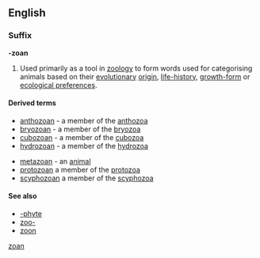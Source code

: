 ==English==

===Suffix===
'''-zoan''' 

# {{context|zoology}} Used primarily as a tool in [[zoology]] to form words used for categorising animals based on their [[evolutionary]] [[origin]], [[life-history]], [[growth-form]] or [[ecological preferences]].

====Derived terms====
{{rel-top|terms with suffix ''-zoan''}}
* [[anthozoan]] - a member of the [[anthozoa]]
* [[bryozoan]] - a member of the [[bryozoa]]
* [[cubozoan]] - a member of the [[cubozoa]]
* [[hydrozoan]] - a member of the [[hydrozoa]]
{{rel-mid}}
* [[metazoan]] - an [[animal]]
* [[protozoan]] a member of the [[protozoa]]
* [[scyphozoan]] a member of the [[scyphozoa]]
{{rel-bottom}}

====See also====
* [[-phyte]]
* [[zoo-]]
* [[zoon]]

[[Category:English suffixes|zoan]]
